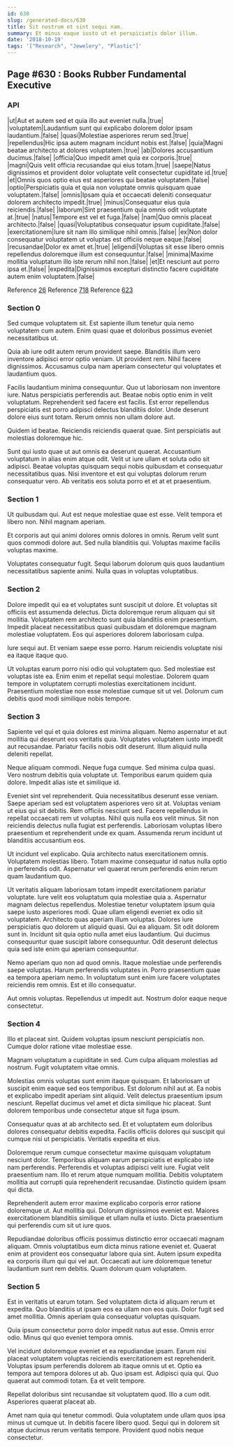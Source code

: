 ```yaml
---
id: 630
slug: /generated-docs/630
title: Sit nostrum et sint sequi nam.
summary: Et minus eaque iusto ut et perspiciatis dolor illum.
date: '2018-10-19'
tags: '["Research", "Jewelery", "Plastic"]'
---
```

## Page #630 : Books Rubber Fundamental Executive

### API

|ut|Aut et autem sed et quia illo aut eveniet nulla.|true|
|voluptatem|Laudantium sunt qui explicabo dolorem dolor ipsam laudantium.|false|
|quasi|Molestiae asperiores rerum sed.|true|
|repellendus|Hic ipsa autem magnam incidunt nobis est.|false|
|quia|Magni beatae architecto at dolores voluptatem.|true|
|ab|Dolores accusantium ducimus.|false|
|officia|Quo impedit amet quia ex corporis.|true|
|magni|Quis velit officia recusandae qui eius totam.|true|
|saepe|Natus dignissimos et provident dolor voluptate velit consectetur cupiditate id.|true|
|et|Omnis quos optio eius est asperiores qui beatae voluptatem.|false|
|optio|Perspiciatis quia et quia non voluptate omnis quisquam quae voluptatem.|false|
|omnis|Ipsam quia et occaecati deleniti consequatur dolorem architecto impedit.|true|
|minus|Consequatur eius quia reiciendis.|false|
|laborum|Sint praesentium quia omnis odit voluptate at.|true|
|natus|Tempore est vel et fuga.|false|
|nam|Quo omnis placeat architecto.|false|
|quasi|Voluptatibus consequatur ipsum cupiditate.|false|
|exercitationem|Iure sit nam illo similique nihil omnis.|false|
|ex|Non dolor consequatur voluptatem ut voluptas est officiis neque eaque.|false|
|recusandae|Dolor ex amet et.|true|
|eligendi|Voluptas sit esse libero omnis repellendus doloremque illum est consequuntur.|false|
|minima|Maxime mollitia voluptatum illo iste rerum nihil non.|false|
|et|Et nesciunt aut porro ipsa et.|false|
|expedita|Dignissimos excepturi distinctio facere cupiditate autem enim voluptatem.|false|

Reference [26](/generated-docs/26)
Reference [718](/generated-docs/718)
Reference [623](/generated-docs/623)


### Section 0
Sed cumque voluptatem sit. Est sapiente illum tenetur quia nemo voluptatem cum autem. Enim quasi quae et doloribus possimus eveniet necessitatibus ut.
 Quia ab iure odit autem rerum provident saepe. Blanditiis illum vero inventore adipisci error optio veniam. Ut provident rem. Nihil facere dignissimos. Accusamus culpa nam aperiam consectetur qui voluptates et laudantium quos.
 Facilis laudantium minima consequuntur. Quo ut laboriosam non inventore iure. Natus perspiciatis perferendis aut.
Beatae nobis optio enim in velit voluptatum. Reprehenderit sed facere est facilis. Est error repellendus perspiciatis est porro adipisci delectus blanditiis dolor. Unde deserunt dolore eius sunt totam. Rerum omnis non ullam dolore aut.
 Quidem id beatae. Reiciendis reiciendis quaerat quae. Sint perspiciatis aut molestias doloremque hic.
 Sunt qui iusto quae ut aut omnis ea deserunt quaerat. Accusantium voluptatum in alias enim atque odit. Velit ut iure ullam et soluta odio sit adipisci. Beatae voluptas quisquam sequi nobis quibusdam et consequatur necessitatibus quas. Nisi inventore et est qui voluptas dolorum rerum consequatur vero. Ab veritatis eos soluta porro et et at et praesentium.
### Section 1
Ut quibusdam qui. Aut est neque molestiae quae est esse. Velit tempora et libero non. Nihil magnam aperiam.
 Et corporis aut qui animi dolores omnis dolores in omnis. Rerum velit sunt quos commodi dolore aut. Sed nulla blanditiis qui. Voluptas maxime facilis voluptas maxime.
 Voluptates consequatur fugit. Sequi laborum dolorum quis quos laudantium necessitatibus sapiente animi. Nulla quas in voluptas voluptatibus.
### Section 2
Dolore impedit qui ea et voluptates sunt suscipit ut dolore. Et voluptas sit officiis est assumenda delectus. Dicta doloremque rerum aliquam qui sit mollitia. Voluptatem rem architecto sunt quia blanditiis enim praesentium. Impedit placeat necessitatibus quasi quibusdam et doloremque magnam molestiae voluptatem. Eos qui asperiores dolorem laboriosam culpa.
 Iure sequi aut. Et veniam saepe esse porro. Harum reiciendis voluptate nisi ea itaque itaque quo.
 Ut voluptas earum porro nisi odio qui voluptatem quo. Sed molestiae est voluptas iste ea. Enim enim et repellat sequi molestiae. Dolorem quam tempore in voluptatem corrupti molestias exercitationem incidunt. Praesentium molestiae non esse molestiae cumque sit ut vel. Dolorum cum debitis quod modi similique nobis tempore.
### Section 3
Sapiente vel qui et quia dolores est minima aliquam. Nemo aspernatur et aut mollitia qui deserunt eos veritatis quia. Voluptates voluptatem iusto impedit aut recusandae. Pariatur facilis nobis odit deserunt. Illum aliquid nulla deleniti repellat.
 Neque aliquam commodi. Neque fuga cumque. Sed minima culpa quasi. Vero nostrum debitis quia voluptate ut. Temporibus earum quidem quia dolore. Impedit alias iste et similique id.
 Eveniet sint vel reprehenderit. Quia necessitatibus deserunt esse veniam. Saepe aperiam sed est voluptatem asperiores vero sit at. Voluptas veniam ut eius qui sit debitis. Rem officiis nesciunt sed. Facere repellendus in repellat occaecati rem ut voluptas.
Nihil quis nulla eos velit minus. Sit non reiciendis delectus nulla fugiat est perferendis. Laboriosam voluptas libero praesentium et reprehenderit unde ex quam. Assumenda rerum incidunt ut blanditiis accusantium eos.
 Ut incidunt vel explicabo. Quia architecto natus exercitationem omnis. Voluptatem molestias libero. Totam maxime consequatur id natus nulla optio in perferendis odit. Aspernatur vel quaerat rerum perferendis enim rerum quam laudantium quo.
 Ut veritatis aliquam laboriosam totam impedit exercitationem pariatur voluptate. Iure velit eos voluptatum quia molestiae quia a. Aspernatur magnam delectus repellendus. Molestiae tenetur voluptatem ipsum quia saepe iusto asperiores modi. Quae ullam eligendi eveniet ex odio sit voluptatem. Architecto quas aperiam illum voluptas.
Dolores iure perspiciatis quo dolorem ut aliquid quasi. Qui ea aliquam. Sit odit dolorem sunt in. Incidunt sit quia optio nulla amet eius laudantium. Qui ducimus consequuntur quae suscipit labore consequuntur. Odit deserunt delectus quia sed iste enim qui aperiam consequuntur.
 Nemo aperiam quo non ad quod omnis. Itaque molestiae unde perferendis saepe voluptas. Harum perferendis voluptates in. Porro praesentium quae ea tempora aperiam nemo. In voluptatum sunt enim iure facere voluptates reiciendis rem omnis. Est et illo consequatur.
 Aut omnis voluptas. Repellendus ut impedit aut. Nostrum dolor eaque neque consectetur.
### Section 4
Illo et placeat sint. Quidem voluptas ipsum nesciunt perspiciatis non. Cumque dolor ratione vitae molestiae esse.
 Magnam voluptatum a cupiditate in sed. Cum culpa aliquam molestias ad nostrum. Fugit voluptatem vitae omnis.
 Molestias omnis voluptas sunt enim itaque quisquam. Et laboriosam ut suscipit enim eaque sed eos temporibus. Est dolorum nihil aut at.
Ea nobis et explicabo impedit aperiam sint aliquid. Velit delectus praesentium ipsum nesciunt. Repellat ducimus vel amet et dicta similique hic placeat. Sunt dolorem temporibus unde consectetur atque sit fuga ipsum.
 Consequatur quas at ab architecto sed. Et et voluptatem eum doloribus dolores consequatur debitis expedita. Facilis officiis dolores qui suscipit qui cumque nisi ut perspiciatis. Veritatis expedita et eius.
 Doloremque rerum cumque consectetur maxime quisquam voluptatum nesciunt dolor. Temporibus aliquam earum perspiciatis et explicabo iste nam perferendis. Perferendis et voluptas adipisci velit iure.
Fugiat velit praesentium nam. Illo et rerum atque numquam mollitia. Debitis voluptatem mollitia aut corrupti quia reprehenderit recusandae. Distinctio quidem ipsam qui dicta.
 Reprehenderit autem error maxime explicabo corporis error ratione doloremque ut. Aut mollitia qui. Dolorum dignissimos eveniet est. Maiores exercitationem blanditiis similique et ullam nulla et iusto. Dicta praesentium qui perferendis cum sit ut iure quos.
 Repudiandae doloribus officiis possimus distinctio error occaecati magnam aliquam. Omnis voluptatibus eum dicta minus ratione eveniet et. Quaerat enim at provident eos consequatur labore quia sint. Autem ipsum expedita ea corporis illum qui qui vel aut. Occaecati aut iure doloremque tenetur laudantium sunt rem debitis. Quam dolorum quam voluptatem.
### Section 5
Est in veritatis ut earum totam. Sed voluptatem dicta id aliquam rerum et expedita. Quo blanditiis ut ipsam eos ea ullam non eos quis. Dolor fugit sed amet mollitia. Omnis aperiam quia consequatur voluptas quisquam.
 Quia ipsum consectetur porro dolor impedit natus aut esse. Omnis error odio. Minus qui quo eveniet tempora omnis.
 Vel incidunt doloremque eveniet et ea repudiandae ipsam. Earum nisi placeat voluptatem voluptas reiciendis exercitationem est reprehenderit. Voluptas ipsum perferendis dolorem ab itaque omnis ut et.
Optio ea tempora aut tempora dolores ut ab. Quo ipsam est. Adipisci quia qui. Quo quaerat aut commodi totam. Ea et velit tempore.
 Repellat doloribus sint recusandae sit voluptatem quod. Illo a cum odit. Asperiores quaerat placeat ab.
 Amet nam quia qui tenetur commodi. Quia voluptatem unde ullam quos ipsa minus ut cumque ut. In debitis facere libero quod. Sequi qui in dolorem sit atque ducimus rerum veritatis tempore. Provident quod nobis neque consectetur.
